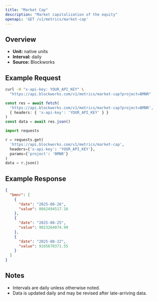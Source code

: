 ```yaml
---
title: "Market Cap"
description: "Market capitalization of the equity"
openapi: 'GET /v1/metrics/market-cap'
---
```


## Overview

- **Unit:** native units
- **Interval:** daily
- **Source:** Blockworks

## Example Request

<CodeGroup>

```bash cURL
curl -H "x-api-key: YOUR_API_KEY" \
  "https://api.blockworks.com/v1/metrics/market-cap?project=BMNR"
```

```typescript TypeScript
const res = await fetch(
  'https://api.blockworks.com/v1/metrics/market-cap?project=BMNR',
  { headers: { 'x-api-key': 'YOUR_API_KEY' } }
)
const data = await res.json()
```

```python Python
import requests

r = requests.get(
  'https://api.blockworks.com/v1/metrics/market-cap',
  headers={'x-api-key': 'YOUR_API_KEY'},
  params={'project': 'BMNR'}
)
data = r.json()
```

</CodeGroup>

## Example Response

```json
{
  "bmnr": [
    {
      "date": "2025-08-26",
      "value": 8662494517.16
    },
    {
      "date": "2025-08-25",
      "value": 9023264074.99
    },
    {
      "date": "2025-08-22",
      "value": 9165670371.55
    }
  ]
}
```

## Notes
- Intervals are daily unless otherwise noted.
- Data is updated daily and may be revised after late-arriving data.
